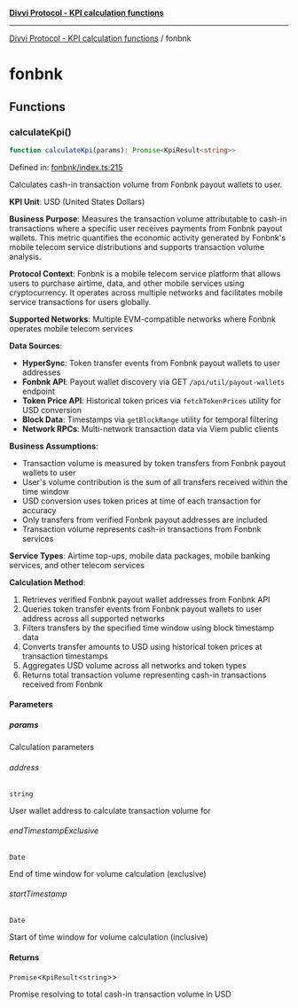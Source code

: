 [**Divvi Protocol - KPI calculation functions**](./README)

---

[Divvi Protocol - KPI calculation functions](./README) / fonbnk

# fonbnk

## Functions

### calculateKpi()

```ts
function calculateKpi(params): Promise<KpiResult<string>>
```

Defined in: [fonbnk/index.ts:215](https://github.com/divvi-xyz/divvi-protocol/blob/main/scripts/calculateKpi/protocols/fonbnk/index.ts#L215)

Calculates cash-in transaction volume from Fonbnk payout wallets to user.

**KPI Unit**: USD (United States Dollars)

**Business Purpose**: Measures the transaction volume attributable to cash-in transactions where a specific user
receives payments from Fonbnk payout wallets. This metric quantifies the economic activity generated by
Fonbnk's mobile telecom service distributions and supports transaction volume analysis.

**Protocol Context**: Fonbnk is a mobile telecom service platform that allows users to purchase airtime,
data, and other mobile services using cryptocurrency. It operates across multiple networks and facilitates
mobile service transactions for users globally.

**Supported Networks**: Multiple EVM-compatible networks where Fonbnk operates mobile telecom services

**Data Sources**:

- **HyperSync**: Token transfer events from Fonbnk payout wallets to user addresses
- **Fonbnk API**: Payout wallet discovery via GET `/api/util/payout-wallets` endpoint
- **Token Price API**: Historical token prices via `fetchTokenPrices` utility for USD conversion
- **Block Data**: Timestamps via `getBlockRange` utility for temporal filtering
- **Network RPCs**: Multi-network transaction data via Viem public clients

**Business Assumptions**:

- Transaction volume is measured by token transfers from Fonbnk payout wallets to user
- User's volume contribution is the sum of all transfers received within the time window
- USD conversion uses token prices at time of each transaction for accuracy
- Only transfers from verified Fonbnk payout addresses are included
- Transaction volume represents cash-in transactions from Fonbnk services

**Service Types**: Airtime top-ups, mobile data packages, mobile banking services, and other telecom services

**Calculation Method**:

1. Retrieves verified Fonbnk payout wallet addresses from Fonbnk API
2. Queries token transfer events from Fonbnk payout wallets to user address across all supported networks
3. Filters transfers by the specified time window using block timestamp data
4. Converts transfer amounts to USD using historical token prices at transaction timestamps
5. Aggregates USD volume across all networks and token types
6. Returns total transaction volume representing cash-in transactions received from Fonbnk

#### Parameters

##### params

Calculation parameters

###### address

`string`

User wallet address to calculate transaction volume for

###### endTimestampExclusive

`Date`

End of time window for volume calculation (exclusive)

###### startTimestamp

`Date`

Start of time window for volume calculation (inclusive)

#### Returns

`Promise`\<`KpiResult`\<`string`\>\>

Promise resolving to total cash-in transaction volume in USD
